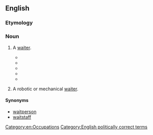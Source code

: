 ==English==

===Etymology===
{{rfe|Possibly related to [[patron]].}}

===Noun===
{{wikipedia}}
{{en-noun}}

# {{nonstandard|gender-neutral}} A [[waiter]].
#* {{quote-book
 | date = 1992
 | title = Jack the Bodiless
 | first = Julian
 | last = May
 | authorlink = Julian May
 | publisher = Knopf	 
 | isbn = 9780679409502
 | ol = 1567595M
 | passage = With adolescent perversity, he turned up his nose at all of the elegant French items on the Closerie's menu and scandalized the '''waitron''' by demanding corned-beef hash—fried extra crisp—with poached eggs, a slice of fresh papaya with lime, banana-walnut bread, and a pitcher of Mexican chocolate.
}}
#* {{quote-book
 | date = 2004-09-28
 | title = The Food and Beverage Handbook
 | first = Tracey
 | last = Dalton
 | location = Lansdowne
 | publisher = Juta and Company Ltd.
 | isbn = 9780702166396
 | ol = 7774255M
 | page = 48
 | pageurl = http://books.google.com/books?id=NXBFhBNR2bYC&pg=PA48&dq=waitron
 | passage = Table Service is the combined interaction between the guest and the '''waitron''' whilst seated at a table in the establishment's restaurant. 
}}
#* {{quote-book
 | date = 2008-02-01
 | title = Spit Or Swallow: A Guide for the Wine Virgin
 | first = Jenny
 | last = Ratcliffe-Wright
 | location = Lansdowne
 | publisher = Double Storey
 | isbn = 9781770130616
 | ol = 25421828M
 | page = 89
 | pageurl = http://books.google.com/books?id=_-a8JSY4TRIC&pg=RA1-PA89&dq=waitron
 | passage = If your wine '''waitron''' smells the cork, s/he's probably a beginner at this game because you can tell absolutely nothing by smelling the cork.
}}
#* {{quote-news
 | date = 2010-05-10
 | title = Jo'burg and London, relatively speaking
 | first = Sam
 | last = Cowen
 | newspaper = {{w|Daily Telegraph}}
 | issn = 0307-1235
 | url = http://www.telegraph.co.uk/expat/expatlife/7686118/Joburg-and-London-relatively-speaking.html
 | passage = Come back here with your cut glass, posh English accent and '''waitrons''' everywhere will melt at your feet.
}}
#* {{seemorecites}}
# {{dated|science fiction}} A robotic or mechanical [[waiter]].

====Synonyms====
* [[waitperson]]
* [[waitstaff]] {{qualifier|collective}}

[[Category:en:Occupations]]
[[Category:English politically correct terms]]